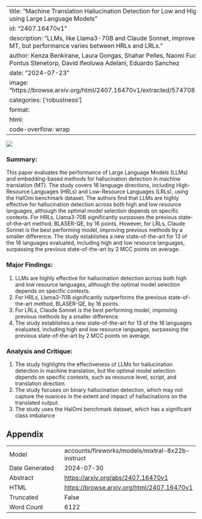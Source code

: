 
---
title: "Machine Translation Hallucination Detection for Low and High Resource Languages using Large Language Models"
id: "2407.16470v1"
description: "LLMs, like Llama3-70B and Claude Sonnet, improve hallucination detection in MT, but performance varies between HRLs and LRLs."
author: Kenza Benkirane, Laura Gongas, Shahar Pelles, Naomi Fuchs, Joshua Darmon, Pontus Stenetorp, David Ifeoluwa Adelani, Eduardo Sanchez
date: "2024-07-23"
image: "https://browse.arxiv.org/html/2407.16470v1/extracted/5747081/figures/emb_vs_llms.png"
categories: ['robustness']
format:
  html:
    code-overflow: wrap
---

![](https://browse.arxiv.org/html/2407.16470v1/extracted/5747081/figures/emb_vs_llms.png)

### Summary:

This paper evaluates the performance of Large Language Models (LLMs) and embedding-based methods for hallucination detection in machine translation (MT). The study covers 16 language directions, including High-Resource Languages (HRLs) and Low-Resource Languages (LRLs), using the HalOmi benchmark dataset. The authors find that LLMs are highly effective for hallucination detection across both high and low resource languages, although the optimal model selection depends on specific contexts. For HRLs, Llama3-70B significantly surpasses the previous state-of-the-art method, BLASER-QE, by 16 points. However, for LRLs, Claude Sonnet is the best performing model, improving previous methods by a smaller difference. The study establishes a new state-of-the-art for 13 of the 16 languages evaluated, including high and low resource languages, surpassing the previous state-of-the-art by 2 MCC points on average.

### Major Findings:

1. LLMs are highly effective for hallucination detection across both high and low resource languages, although the optimal model selection depends on specific contexts.
2. For HRLs, Llama3-70B significantly outperforms the previous state-of-the-art method, BLASER-QE, by 16 points.
3. For LRLs, Claude Sonnet is the best performing model, improving previous methods by a smaller difference.
4. The study establishes a new state-of-the-art for 13 of the 16 languages evaluated, including high and low resource languages, surpassing the previous state-of-the-art by 2 MCC points on average.

### Analysis and Critique:

1. The study highlights the effectiveness of LLMs for hallucination detection in machine translation, but the optimal model selection depends on specific contexts, such as resource level, script, and translation direction.
2. The study focuses on binary hallucination detection, which may not capture the nuances in the extent and impact of hallucinations on the translated output.
3. The study uses the HalOmi benchmark dataset, which has a significant class imbalance

## Appendix

|          |          |
|----------|----------|
| Model     | accounts/fireworks/models/mixtral-8x22b-instruct       |
| Date Generated     | 2024-07-30       |
| Abstract | [https://arxiv.org/abs/2407.16470v1](https://arxiv.org/abs/2407.16470v1)        |
| HTML     | [https://browse.arxiv.org/html/2407.16470v1](https://browse.arxiv.org/html/2407.16470v1)       |
| Truncated       | False       |
| Word Count       | 6122       |